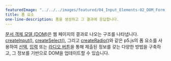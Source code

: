---
featuredImage: "../../../images/featured/04_Input_Elements-02_DOM_Form_Elements-thumbnail.png"
title: 폼 요소
one-line-description: 폼을 생성하고 그 결과에 응답합니다.
---

<a href="https://developer.mozilla.org/en-US/docs/Web/API/Document_Object_Model" target="_blank">문서 객체 모델 (DOM)</a>은 웹 페이지의 결과로 나오는 구조를 나타냅니다.
<a href="https://p5js.org/reference/#/p5/createInput" target="_blank">createInput()</a>,
<a href="https://p5js.org/reference/#/p5/createSelect" target="_blank">createSelect()</a>,
그리고 <a href="https://p5js.org/reference/#/p5/createRadio" target="_blank">createRadio()</a>와 같은 p5.js의 폼 요소를 사용하여 <a href="https://developer.mozilla.org/en-US/docs/Web/HTML/Element/select" target="_blank">선택</a>, <a href="https://developer.mozilla.org/en-US/docs/Web/HTML/Element/input" target="_blank">입력</a> 또는 <a href="https://developer.mozilla.org/en-US/docs/Web/HTML/Element/input/radio" target="_blank">라디오 버튼</a>을 통해 제출된 정보를 갖는 다양한 방법을 구축하고, 그 정보를 기반으로 DOM을 업데이트할 수 있습니다.
